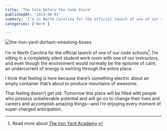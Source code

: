 ```yaml
---
title: 'The Calm Before the Code Storm'
publishedAt: '2014-06-01'
summary: 'I’m in North Carolina for the official launch of one of our code schools[^1]. I’m sitting in a completely silent student work room with one of our instructors, and even though the environment would...'
categories: ['Work']

---
```


<Image src="/images/blog/the-calm-before-the-code-storm/147a0-the-iron-yard-durham-smashing-boxes.jpg" alt="the-iron-yard-durham-smashing-boxes" width={800} height={600} />

I’m in North Carolina for the official launch of one of our code schools[^1]. I’m sitting in a completely silent student work room with one of our instructors, and even though the environment would normally be the epitome of calm, an undercurrent of energy is swirling through the entire place.

I think that feeling is here because there’s something electric about an empty container that’s about to produce mountains of awesome.

That feeling doesn’t get old. Tomorrow this place will be filled with people who possess unbelievable potential and will go on to change their lives and careers and accomplish amazing things—and I’m enjoying every moment of super-charged anticipation.

[^1]: Read more about [The Iron Yard Academy](http://theironyard.com/academy).
